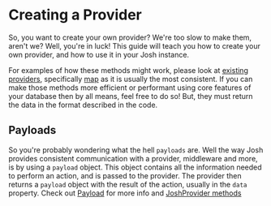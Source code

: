 # Creating a Provider

So, you want to create your own provider? We're too slow to make them, aren't we? Well, you're in luck! This guide will teach you how to create your own provider, and how to use it in your Josh instance.

For examples of how these methods might work, please look at [existing providers](https://github.com/josh-development/providers), specifically [map](https://github.com/josh-development/providers/tree/main/packages/map) as it is usually the most consistent. If you can make those methods more efficient or performant using core features of your database then by all means, feel free to do so! But, they must return the data in the format described in the code.

## Payloads

So you're probably wondering what the hell `payloads` are. Well the way Josh provides consistent communication with a provider, middleware and more, is by using a `payload` object. This object contains all the information needed to perform an action, and is passed to the provider. The provider then returns a `payload` object with the result of the action, usually in the `data` property. Check out [Payload](/docs/provider/interfaces#Payload) for more info and [JoshProvider methods](/docs/provider/methods#JoshProvider-autoKey)